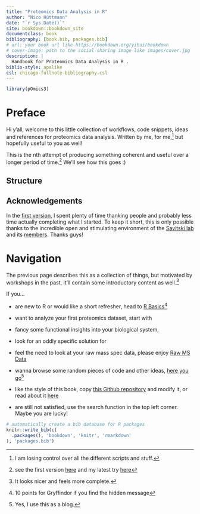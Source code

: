 ```yaml
--- 
title: "Proteomics Data Analysis in R"
author: "Nico Hüttmann"
date: "`r Sys.Date()`"
site: bookdown::bookdown_site
documentclass: book
bibliography: [book.bib, packages.bib]
# url: your book url like https://bookdown.org/yihui/bookdown
# cover-image: path to the social sharing image like images/cover.jpg
description: |
  Handbook for Proteomics Data Analysis in R . 
biblio-style: apalike
csl: chicago-fullnote-bibliography.csl
---
```


```r
library(pOmics3)
```

# Preface {-}

Hi y'all, welcome to this little collection of workflows, code snippets, ideas and references for proteomics data analysis. Written by me, for me,^[I am losing control over all the different scripts and stuff.] but hopefully useful to you as well!

This is the nth attempt of producing something coherent and useful over a longer period of time.^[see the first version [here](https://nicohuttmann.github.io/pOmics-handbook/) and my latest try [here](https://nicohuttmann.github.io/embl-bioinfo-pRoteomics/)] We'll see how this goes :)

## Structure {-}



## Acknowledgements {-}

In the [first version](https://nicohuttmann.github.io/pOmics-handbook/introduction.html), I spent plenty of time thanking people and probably less time actually completing what I started. To keep it short, this is only possible thanks to the incredible open and stimulating environment of the [Savitski lab](https://www.embl.org/groups/savitski/) and its [members](https://www.embl.org/groups/savitski/members/). Thanks guys!



# Navigation {-}

The previous page describes this as a collection of things, but motivated by workshops in the past, it'll contain some introductory content as well.^[It looks nicer and feels more complete.]

If you...

- are new to R or would like a short refresher, head to [R Basics](#r-and-rstudio)^[10 points for Gryffindor if you find the hidden message]

- want to analyze your first proteomics dataset, start with 

- fancy some functional insights into your biological system, 

- look for an oddly specific solution for 

- feel the need to look at your raw mass spec data, please enjoy [Raw MS Data](#raw-ms-data)

- wanna browse some random pieces of code and other ideas, [here you go]()^[Yes, I use this as a blog.]

- like the style of this book, copy [this Github repository]() and modify it, or read about it [here]()

- are still not satisfied, use the search function in the top left corner. Maybe you are lucky!




```r
# automatically create a bib database for R packages
knitr::write_bib(c(
  .packages(), 'bookdown', 'knitr', 'rmarkdown'
), 'packages.bib')
```

<!-- ## Blocks -->

<!-- ## Equations -->

<!-- Here is an equation. -->

<!-- \begin{equation}  -->
<!--   f\left(k\right) = \binom{n}{k} p^k\left(1-p\right)^{n-k} -->
<!--   (\#eq:binom) -->
<!-- \end{equation}  -->

<!-- You may refer to using `\@ref(eq:binom)`, like see Equation \@ref(eq:binom). -->


<!-- ## Theorems and proofs -->

<!-- Labeled theorems can be referenced in text using `\@ref(thm:tri)`, for example, check out this smart theorem \@ref(thm:tri). -->

<!-- ::: {.theorem #tri} -->
<!-- For a right triangle, if $c$ denotes the *length* of the hypotenuse -->
<!-- and $a$ and $b$ denote the lengths of the **other** two sides, we have -->
<!-- $$a^2 + b^2 = c^2$$ -->
<!-- ::: -->

<!-- Read more here <https://bookdown.org/yihui/bookdown/markdown-extensions-by-bookdown.html>. -->

<!-- ## Callout blocks -->


<!-- The `bs4_book` theme also includes special callout blocks, like this `.rmdnote`. -->

<!-- ::: {.rmdnote} -->
<!-- You can use **markdown** inside a block. -->

<!-- ```{r collapse=TRUE} -->
<!-- head(beaver1, n = 5) -->
<!-- ``` -->

<!-- ::: -->

<!-- It is up to the user to define the appearance of these blocks for LaTeX output.  -->

<!-- You may also use: `.rmdcaution`, `.rmdimportant`, `.rmdtip`, or `.rmdwarning` as the block name. -->


<!-- The R Markdown Cookbook provides more help on how to use custom blocks to design your own callouts: https://bookdown.org/yihui/rmarkdown-cookbook/custom-blocks.html -->






<!-- This is an introduction to R -->

<!-- ```{r } -->
<!-- 1 + 4 -->
<!-- ``` -->

<!-- ```{r} -->
<!-- b <- 5 -->
<!-- ``` -->

<!-- ```{r} -->
<!-- sqrt(4) -->
<!-- ``` -->

<!-- ```{r} -->
<!-- ?round -->

<!-- round(2.576, digits = 2) -->
<!-- ``` -->

<!-- ```{r} -->
<!-- library(tidyverse) -->
<!-- ``` -->

<!-- ```{r} -->
<!-- mice_pheno <- read_csv(file= url("https://raw.githubusercontent.com/genomicsclass/dagdata/master/inst/extdata/mice_pheno.csv")) -->

<!-- mice_pheno$Bodyweight <- as.numeric(mice_pheno$Bodyweight) -->
<!-- ``` -->


<!-- ```{r} -->
<!-- head(mice_pheno) -->

<!-- dim(mice_pheno) -->

<!-- str(mice_pheno) -->
<!-- ``` -->


<!-- ```{r} -->
<!-- mice_pheno[1:2, 3] -->
<!-- ``` -->


<!-- ```{r} -->
<!-- print(names(PlantGrowth)) -->
<!-- PlantGrowth$weight -->

<!-- PlantGrowth[, "weight"] -->
<!-- ``` -->


<!-- ```{r} -->
<!-- table(mice_pheno$Sex) -->
<!-- ``` -->

<!-- ```{r} -->
<!-- mice_female <- mice_pheno %>%  -->
<!--   filter() -->
<!-- ``` -->



<!-- ```{r} -->
<!-- mice_pheno %>%  -->
<!--   ggplot(aes(x = Diet, y = Bodyweight, fill = Sex)) +  -->
<!--   geom_boxplot() -->
<!--   ggforce::geom_sina() -->
<!-- ``` -->


<!-- kjdslkfjdsj -->
<!-- ```{r} -->
<!-- mice_pheno %>%  -->
<!--   mutate(rep = row_number(), .by = c("Sex", "Diet")) %>%  -->
<!--   pivot_wider(id_cols = c("Sex", "rep"),  -->
<!--               names_from = "Diet",  -->
<!--               values_from = "Bodyweight") -->
<!-- ``` -->

<!-- ::: {.rmdnote} -->



<!-- ::: -->

<!-- `r pOmics3::button_begin("Hint")` -->
<!-- \ -->

<!-- `r pOmics3::button_end()` -->

<!-- `r pOmics3::button_begin("Code")` -->
<!-- \ -->

<!-- ```{r} -->

<!-- ``` -->

<!-- We can do the same in a condensed way. -->
<!-- ```{r} -->

<!-- ``` -->
<!-- `r pOmics3::button_end()` -->

